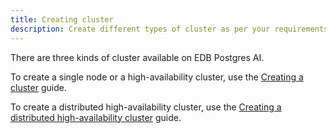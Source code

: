 ```yaml
---
title: Creating cluster
description: Create different types of cluster as per your requirements on EDB Postgres AI Cloud Service.
---
```


There are three kinds of cluster available on EDB Postgres AI.

To create a single node or a high-availability cluster, use the [Creating a cluster](creating_a_cluster) guide.

To create a distributed high-availability cluster, use the [Creating a distributed high-availability cluster](creating_a_dha_cluster) guide.


